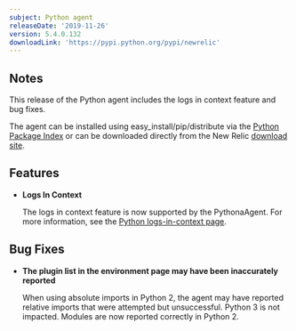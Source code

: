 ```yaml
---
subject: Python agent
releaseDate: '2019-11-26'
version: 5.4.0.132
downloadLink: 'https://pypi.python.org/pypi/newrelic'
---
```


## Notes

This release of the Python agent includes the logs in context feature and bug fixes.

The agent can be installed using easy_install/pip/distribute via the [Python Package Index](https://pypi.python.org/pypi/newrelic) or can be downloaded directly from the New Relic [download site](https://download.newrelic.com/python_agent/release).

## Features

* **Logs In Context**

  The logs in context feature is now supported by the PythonaAgent. For more information, see the [Python logs-in-context page](https://docs.newrelic.com/docs/logs/new-relic-logs/enable-logs-context/enable-logs-context-python).

## Bug Fixes

* **The plugin list in the environment page may have been inaccurately reported**

  When using absolute imports in Python 2, the agent may have reported relative imports that were attempted but unsuccessful. Python 3 is not impacted. Modules are now reported correctly in Python 2.
